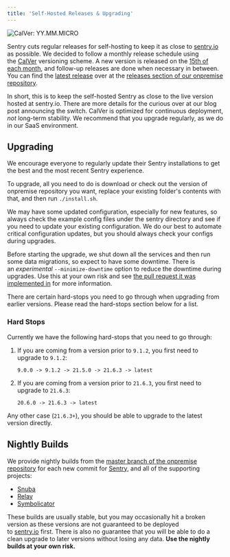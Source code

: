 ```yaml
---
title: 'Self-Hosted Releases & Upgrading'
---
```


![CalVer: YY.MM.MICRO](https://img.shields.io/badge/calver-YY.MM.MICRO-ad6caa.svg)

Sentry cuts regular releases for self-hosting to keep it as close to [sentry.io](https://sentry.io) as possible. We decided to follow a monthly release schedule using the [CalVer](https://calver.org/#scheme) versioning scheme. A new version is released on the [15th of each month](https://github.com/getsentry/onpremise/blob/704e4c3b5b7360080f79bcfbe26583e5a95ae675/.github/workflows/release.yml#L20-L24), and follow-up releases are done when necessary in between. You can find the [latest release](https://github.com/getsentry/onpremise/releases/latest) over at the [releases section of our onpremise repository](https://github.com/getsentry/onpremise/releases/).

<Alert title="Why CalVer?" level="info">
  In short, this is to keep the self-hosted Sentry as close to the live version
  hosted at <Link to="https://sentry.io">sentry.io</Link>. There are more details for the
  curious over at our <Link to="https://blog.sentry.io/2020/06/22/self-hosted-sentry-switching-to-calver">blog post announcing the switch</Link>.
</Alert>

<Alert title="Warning" level="warning">
  CalVer is optimized for continuous deployment, <em>not</em> long-term stability. We recommend that you upgrade regularly, as we do in <Link to="https://sentry.io/pricing/">our SaaS environment</Link>.
</Alert>

## Upgrading

We encourage everyone to regularly update their Sentry installations to get the best and the most recent Sentry experience.

To upgrade, all you need to do is download or check out the version of onpremise repository you want, replace your existing folder's contents with that, and then run `./install.sh`.

<Alert title="Configuration Updates" level="info">
We may have some updated configuration, especially for new features, so always check the example config files under the <Link to="https://github.com/getsentry/onpremise/blob/master/sentry/">sentry directory</Link> and see if you need to update your existing configuration. We do our best to automate critical configuration updates, but you should always check your configs during upgrades.
</Alert>

Before starting the upgrade, we shut down all the services and then run some data migrations, so expect to have some downtime. There is an *experimental* `--minimize-downtime` option to reduce the downtime during upgrades. Use this at your own risk and see [the pull request it was implemented in](https://github.com/getsentry/onpremise/issues/607) for more information.

<Alert title="Warning" level="warning">
  There are certain hard-stops you need to go through when upgrading from earlier versions. Please read the <Link to="#hard-stops">hard-stops</Link> section below for a list.
</Alert>

### Hard Stops

Currently we have the following hard-stops that you need to go through:

1. If you are coming from a version prior to `9.1.2`, you first need to upgrade to `9.1.2`:
   ```
   9.0.0 -> 9.1.2 -> 21.5.0 -> 21.6.3 -> latest
   ```
1. If you are coming from a version prior to `21.6.3`, you first need to upgrade to `21.6.3`:
   ```
   20.6.0 -> 21.6.3 -> latest
   ```

Any other case (`21.6.3+`), you should be able to upgrade to the latest version directly.

## Nightly Builds

We provide nightly builds from the [master branch of the onpremise repository](https://github.com/getsentry/onpremise/) for each new commit for [Sentry](https://github.com/getsentry/sentry), and all of the supporting projects:

- [Snuba](https://github.com/getsentry/snuba)
- [Relay](https://github.com/getsentry/relay)
- [Symbolicator](https://github.com/getsentry/symbolicator)

These builds are usually stable, but you may occasionally hit a broken version as these versions are not guaranteed to be deployed to [sentry.io](http://sentry.io/) first. There is also no guarantee that you will be able to do a clean upgrade to later versions without losing any data. **Use the nightly builds at your own risk.**

